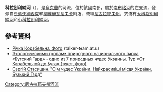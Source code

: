 '''科拉別利納河'''（{{lang-uk|Корабельна}}），是[[烏克蘭|烏克蘭]]的河流，位於該國南部，屬於[[南布格河|南布格河]]的左支流，發源自[[沃葉沃德西克_(阿爾布津卡區)|沃葉沃德西克]]和[[柳博伊瓦尼夫卡|柳博伊瓦尼夫卡]]附近，流經[[尼古拉耶夫州|尼古拉耶夫州]]，支流有[[大科拉別利納河|大科拉別利納河]]和[[小科拉別利納河|小科拉別利納河]]。

==參考資料==
* [http://stalker-team.at.ua/photo/5-0-120-3 Річка Корабельна. Фото] stalker-team.at.ua
* [http://voyaz.org.ua/tours/korabelnaya-bug Экологическими тропами природного национального парка «Бугский Гард» - одно из 7 природных чудес Украины. Тур «От Корабельной до Буга» (текст, фото)]{{ref-ru}}
* [http://w4udesaua.blogspot.com/p/blog-page.html Сергій Стасишин. "Сім чудес України. Найкрасивіші місця України. Бузький Гард"]

{{DEFAULTSORT:Корабельна}}
[[Category:尼古拉耶夫州河流|Category:尼古拉耶夫州河流]]


{{Ukraine-river-stub}}